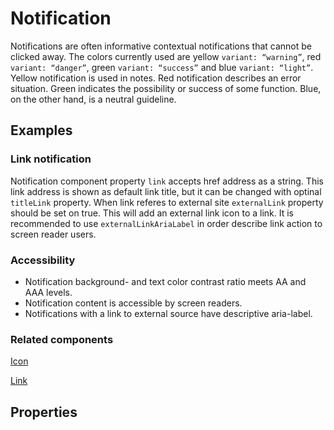 
<Meta title="Notification" component={NotificationComponent} />

# Notification

Notifications are often informative contextual notifications that cannot be clicked away. The colors currently used are yellow `variant: “warning”`, red `variant: “danger”`, green `variant: “success”` and blue `variant: “light”`. Yellow notification is used in notes. Red notification describes an error situation. Green indicates the possibility or success of some function. Blue, on the other hand, is a neutral guideline.

## Examples

<Canvas>
	<Story id="components-notication--all-variants"></Story>
</Canvas>

### Link notification

Notification component property `link` accepts href address as a string. This link address is shown as default link title, but it can be changed with optinal `titleLink` property. When link referes to external site `externalLink` property should be set on true. This will add an external link icon to a link. It is recommended to use `externalLinkAriaLabel` in order describe link action to screen reader users.

<Canvas>
	<Story id="components-notication--link-notification"></Story>
</Canvas>

### Accessibility

- Notification background- and text color contrast ratio meets AA and AAA levels.
- Notification content is accessible by screen readers.
- Notifications with a link to external source have descriptive aria-label.

### Related components

[Icon](/docs/components-icon--icon)

[Link](/docs/components-link--link)

## Properties

<ArgsTable of={NotificationComponent} />
